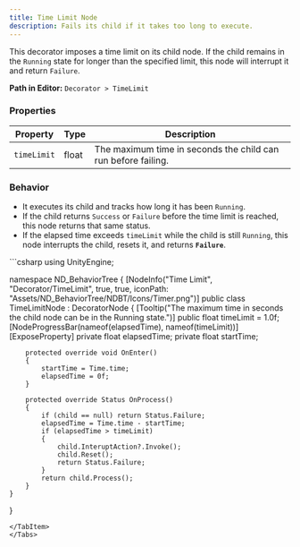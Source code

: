 ```yaml
---
title: Time Limit Node
description: Fails its child if it takes too long to execute.
---
```


This decorator imposes a time limit on its child node. If the child remains in the `Running` state for longer than the specified limit, this node will interrupt it and return `Failure`.

**Path in Editor:** `Decorator > TimeLimit`

### Properties

| Property         | Type  | Description                                                        |
| ---------------- | ----- | ------------------------------------------------------------------ |
| `timeLimit`      | float | The maximum time in seconds the child can run before failing.      |

### Behavior

-   It executes its child and tracks how long it has been `Running`.
-   If the child returns `Success` or `Failure` before the time limit is reached, this node returns that same status.
-   If the elapsed time exceeds `timeLimit` while the child is still `Running`, this node interrupts the child, resets it, and returns **`Failure`**.

<Tabs>
<TabItem label="C# Code">
```csharp
using UnityEngine;

namespace ND_BehaviorTree
{
    [NodeInfo("Time Limit", "Decorator/TimeLimit", true, true, iconPath: "Assets/ND_BehaviorTree/NDBT/Icons/Timer.png")]
    public class TimeLimitNode : DecoratorNode
    {
        [Tooltip("The maximum time in seconds the child node can be in the Running state.")]
        public float timeLimit = 1.0f;
        [NodeProgressBar(nameof(elapsedTime), nameof(timeLimit))]
        [ExposeProperty]
        private float elapsedTime;
        private float startTime;

        protected override void OnEnter()
        {
            startTime = Time.time;
            elapsedTime = 0f;
        }

        protected override Status OnProcess()
        {
            if (child == null) return Status.Failure;
            elapsedTime = Time.time - startTime;
            if (elapsedTime > timeLimit)
            {
                child.InteruptAction?.Invoke();
                child.Reset();
                return Status.Failure;
            }
            return child.Process();
        }
    }
}
```
</TabItem>
</Tabs> 
